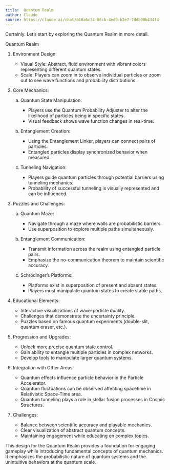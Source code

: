 ```yaml
---
title:  Quantum Realm
author: Claude
source: https://claude.ai/chat/b10a6c34-86cb-4ed9-b2e7-7ddb90b434f4
---
```


Certainly. Let's start by exploring the Quantum Realm in more detail.

Quantum Realm

1. Environment Design:

   - Visual Style: Abstract, fluid environment with vibrant colors representing different quantum states.
   - Scale: Players can zoom in to observe individual particles or zoom out to see wave functions and probability distributions.

2. Core Mechanics:

   a) Quantum State Manipulation:
      - Players use the Quantum Probability Adjuster to alter the likelihood of particles being in specific states.
      - Visual feedback shows wave function changes in real-time.

   b) Entanglement Creation:

      - Using the Entanglement Linker, players can connect pairs of particles.
      - Entangled particles display synchronized behavior when measured.

   c) Tunneling Navigation:

      - Players guide quantum particles through potential barriers using tunneling mechanics.
      - Probability of successful tunneling is visually represented and can be influenced.

3. Puzzles and Challenges:

   a) Quantum Maze:

      - Navigate through a maze where walls are probabilistic barriers.
      - Use superposition to explore multiple paths simultaneously.

   b) Entanglement Communication:

      - Transmit information across the realm using entangled particle pairs.
      - Emphasize the no-communication theorem to maintain scientific accuracy.

   c) Schrödinger's Platforms:

      - Platforms exist in superposition of present and absent states.
      - Players must manipulate quantum states to create stable paths.

4. Educational Elements:

   - Interactive visualizations of wave-particle duality.
   - Challenges that demonstrate the uncertainty principle.
   - Puzzles based on famous quantum experiments (double-slit, quantum eraser, etc.).

5. Progression and Upgrades:

   - Unlock more precise quantum state control.
   - Gain ability to entangle multiple particles in complex networks.
   - Develop tools to manipulate larger quantum systems.

6. Integration with Other Areas:

   - Quantum effects influence particle behavior in the Particle Accelerator.
   - Quantum fluctuations can be observed affecting spacetime in Relativistic Space-Time area.
   - Quantum tunneling plays a role in stellar fusion processes in Cosmic Structures.

7. Challenges:

   - Balance between scientific accuracy and playable mechanics.
   - Clear visualization of abstract quantum concepts.
   - Maintaining engagement while educating on complex topics.

This design for the Quantum Realm provides a foundation for engaging gameplay while introducing fundamental concepts of quantum mechanics. It emphasizes the probabilistic nature of quantum systems and the unintuitive behaviors at the quantum scale.